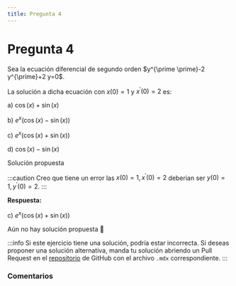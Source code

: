 ```yaml
---
title: Pregunta 4
---
```



# Pregunta 4

<div className="exercise">
Sea la ecuación diferencial de segundo orden $y^{\prime \prime}-2 y^{\prime}+2 y=0$.

La solución a dicha ecuación con $x(0)=1$ y $x^{\prime}(0)=2$ es:

a) $\cos (x)+\sin (x)$

b) $e^x(\cos (x)-\sin (x))$

c) $e^x(\cos (x)+\sin (x))$

d) $\cos (x)-\sin (x)$
</div>

<MDXDetails>
<summary>Solución propuesta</summary>

<div className="exercise">

:::caution
Creo que tiene un error las $x(0)=1, x^{\prime}(0)=2$ deberian ser $y(0)=1, y^{\prime}(0)=2$.
:::

**Respuesta:**

c) $e^x(\cos (x)+\sin (x))$

Aún no hay solución propuesta 🥲
</div>

:::info
Si este ejercicio tiene una solución, podría estar incorrecta. Si deseas proponer una solución alternativa, manda tu solución abriendo
un Pull Request en el [repositorio](https://github.com/crow-rojas/apuntes-fundamentals/pulls) de GitHub con el archivo
`.mdx` correspondiente.
:::

</MDXDetails>

### Comentarios

<Disqus
  url="https://crow-rojas.github.io/apuntes-fundamentals/docs/mathematics/differential-equations/exercises/2016-2/p04"
  identifier="docs/mathematics/differential-equations/exercises/2016-2/p04"
  title="2016-2 Ecuaciones Diferenciales - Pregunta 04"
/>
